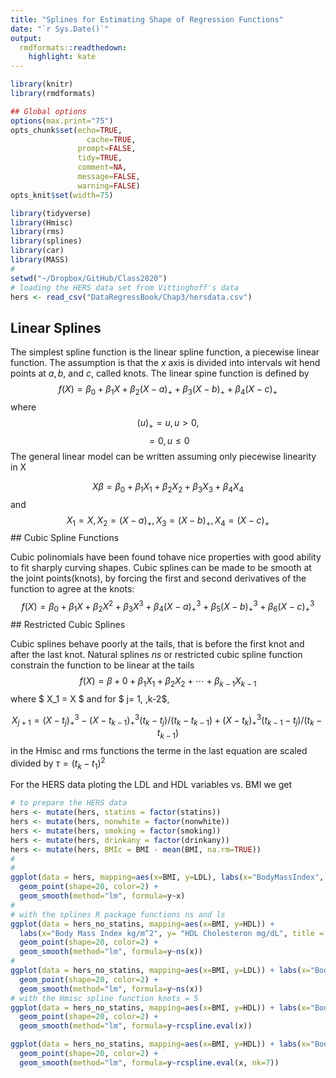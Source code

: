 ```yaml
---
title: "Splines for Estimating Shape of Regression Functions"
date: "`r Sys.Date()`"
output:
  rmdformats::readthedown:
    highlight: kate
---
```



```r
library(knitr)
library(rmdformats)

## Global options
options(max.print="75")
opts_chunk$set(echo=TRUE,
	             cache=TRUE,
               prompt=FALSE,
               tidy=TRUE,
               comment=NA,
               message=FALSE,
               warning=FALSE)
opts_knit$set(width=75)
```

```r
library(tidyverse)
library(Hmisc)
library(rms)
library(splines)
library(car)
library(MASS)
#
setwd("~/Dropbox/GitHub/Class2020")
# loading the HERS data set from Vittinghoff's data
hers <- read_csv("DataRegressBook/Chap3/hersdata.csv")
```

## Linear Splines

The simplest spline function is the linear spline function, a piecewise linear function. The assumption is that the $x$ axis is divided into intervals wit hend points at $a, b,$ and $c$, called knots. The linear spine function is defined by
$$ f(X) = \beta_0 + \beta_1 X + \beta_2 (X-a)_+ + \beta_3 (X-b)_+ + \beta_4 (X-c)_+ $$
where
$$ (u)_+  =  u, u>0,$$
$$ = 0, u \leq 0 $$
The general linear model can be written assuming only piecewise linearity in X

$$ X \beta = \beta_0 + \beta_1 X_1 + \beta_2 X_2 + \beta_3 X_3 + \beta_4 X_4 $$
and
$$ X_1 = X , X_2 = (X-a)_+ , X_3 = (X-b)_+ , X_4 =(X-c)_+ $$
## Cubic Spline Functions

Cubic polinomials have been found tohave nice properties with good ability to fit sharply curving shapes.  Cubic splines can be made to be smooth at the joint points(knots), by forcing the first and second derivatives of the function to agree at the knots:
$$ f(X) = \beta_0 + \beta_1 X + \beta_2 X^2 + \beta_3 X^3 + \beta_4 (X-a)^{3}_+ + \beta_5 (X-b)^{3}_+ + \beta_6 (X-c)^{3}_+ $$
## Restricted Cubic Splines

Cubic splines behave poorly at the tails, that is before the first knot and after the last knot. Natural splines $ns$ or restricted cubic spline function constrain the function to be linear at the tails
$$f(X) = \beta+0 + \beta_1 X_1 + \beta_2 X_2 + \cdots + \beta_{k-1} X_{k-1}$$
where $ X_1 = X $ and for $ j= 1, \dots ,k-2$,

$$ X_{j+1} = (X - t_j)^{3}_+ - (X - t_{k-1})^{3}_+(t_k - t_j)/(t_k - t_{k-1}) + (X - t_k)^{3}_+(t_{k-1} - t_j)/(t_k - t_{k-1}) $$
in the Hmisc and rms functions the terme in the last equation are scaled divided by $\tau = (t_k - t_1)^2$

For the HERS data ploting the LDL and HDL variables vs. BMI we get

```r
# to prepare the HERS data
hers <- mutate(hers, statins = factor(statins))
hers <- mutate(hers, nonwhite = factor(nonwhite))
hers <- mutate(hers, smoking = factor(smoking))
hers <- mutate(hers, drinkany = factor(drinkany))
hers <- mutate(hers, BMIc = BMI - mean(BMI, na.rm=TRUE))
#
#
ggplot(data = hers, mapping=aes(x=BMI, y=LDL), labs(x="BodyMassIndex", y= "LDL")) + 
  geom_point(shape=20, color=2) + 
  geom_smooth(method="lm", formula=y~x)
#
# with the splines R package functions ns and ls
ggplot(data = hers_no_statins, mapping=aes(x=BMI, y=HDL)) + 
  labs(x="Body Mass Index kg/m^2", y= "HDL Cholesteron mg/dL", title = "Natural Splines") + 
  geom_point(shape=20, color=2) + 
  geom_smooth(method="lm", formula=y~ns(x))
#
ggplot(data = hers_no_statins, mapping=aes(x=BMI, y=LDL)) + labs(x="Body Mass Index kg/m^2", y= "LDL Cholesteron mg/dL", title = "Natural Splines") + 
  geom_point(shape=20, color=2) + 
  geom_smooth(method="lm", formula=y~ns(x))
# with the Hmisc spline function knots = 5
ggplot(data = hers_no_statins, mapping=aes(x=BMI, y=HDL)) + labs(x="Body Mass Index kg/m^2", y= "HDL Cholesteron mg/dL", title = "Restricted Cubic Splines") + 
  geom_point(shape=20, color=2) + 
  geom_smooth(method="lm", formula=y~rcspline.eval(x))

ggplot(data = hers_no_statins, mapping=aes(x=BMI, y=HDL)) + labs(x="Body Mass Index kg/m^2", y= "HDL Cholesteron mg/dL", title = "Restricted Cubic Splines 7 knots") +
  geom_point(shape=20, color=2) + 
  geom_smooth(method="lm", formula=y~rcspline.eval(x, nk=7))
```

